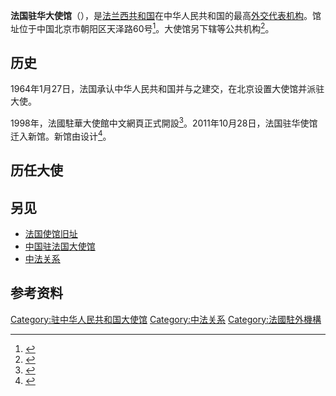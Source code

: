 {{Infobox diplomatic mission
|name = 法兰西共和国驻华大使馆
|native_name = {{lang|fr|Ambassade de France en Chine}}
|open = 1964年
|address = [[朝阳区|朝阳区]]天泽路60号
|location = {{CHN}}[[北京市|北京市]]
|ambassador = [[罗梁|罗梁]]<small>（{{lang|en|Laurent Bili}}）</small>
| jurisdiction      = [[北京市|北京市]]、[[天津市|天津市]]、[[河北省|河北省]]、[[山东省|山东省]]、[[河南省|河南省]]、[[山西省|山西省]]、[[陕西省|陕西省]]、[[甘肃省|甘肃省]]、[[青海省|青海省]]、[[宁夏回族自治区|宁夏回族自治区]]、[[内蒙古自治区|内蒙古自治区]]、[[西藏自治区|西藏自治区]]、[[新疆维吾尔自治区|新疆维吾尔自治区]]
|website = {{URL|https://cn.ambafrance.org/}}
}}
'''法国驻华大使馆'''（{{lang-fr|Ambassade de France en Chine}}），是[[法兰西共和国|法兰西共和国]]在中华人民共和国的最高[[外交代表机构|外交代表机构]]。馆址位于中国北京市朝阳区天泽路60号<ref>{{cite web|url=https://www.fmprc.gov.cn/web/fw_673051/lbfw_673061/wgzhslgjgxx/t1456490.shtml |language=zh-hans |title=法兰西共和国驻华大使馆 |publisher=[[中华人民共和国外交部|中华人民共和国外交部]] | date=2018-10 |accessdate=2021-03-30 }}</ref>。大使馆另下辖{{link-fr|法国高等教育署|Campus France|法国高等教育署（中国）}}等公共机构<Ref>
{{cite web|title=法国留学的官方机构：法国高等教育署（中国）|url=https://www.chine.campusfrance.org/zh-hans/campusfrance-faguo-liuxue|publisher=Campu France Chine|access-date=2021-04-20|archive-date=2021-12-29|archive-url=https://web.archive.org/web/20211229002144/https://www.chine.campusfrance.org/zh-hans/campusfrance-faguo-liuxue|dead-url=no}}
</ref>。

== 历史 ==
{{main|法国使馆旧址}}
1964年1月27日，法国承认中华人民共和国并与之建交，在北京设置大使馆并派驻大使。

1998年，法國駐華大使館中文網頁正式開設<ref>{{Cite web |title=法国驻华大使毛磊先生的欢迎辞 |author={{Link-fr|毛磊 (法國外交官)|Pierre Morel (diplomate)|毛磊}} |publisher=法国驻华大使馆 |url=http://www.ambafrance-cn.org/site_ambassade/ambassad/ambassade/welcomeamb-cn.htm |date=2001-01-09 |accessdate=2001-04-22 |archivedate=2002-06-01 |archiveurl=https://web.archive.org/web/20020601230949/http://ambafrance-cn.org/site_ambassade/ambassad/ambassade/welcomeamb-cn.htm |dead-url=no }}</ref>。2011年10月28日，法国驻华使馆迁入新馆。新馆由{{link-fr|阿兰·萨赫法蒂|Alain Sarfati (architecte)}}设计<ref>{{cite news|title=法国驻华使馆新馆举行开馆仪式|url=http://www.amb-chine.fr/chn/zfjl/t871871.htm|publisher=中华人民共和国驻法兰西共和国大使馆|date=2011-10-30|accessdate=2021-04-20|archive-date=2021-04-20|archive-url=https://web.archive.org/web/20210420074857/http://www.amb-chine.fr/chn/zfjl/t871871.htm|dead-url=no}}</ref>。

==历任大使==
{{main|法国驻华大使列表}}

== 另见 ==
* [[法国使馆旧址|法国使馆旧址]]
* [[中国驻法国大使馆|中国驻法国大使馆]]
* [[中法关系|中法关系]]

==参考资料==
{{reflist}}

{{法國駐外機構}}
{{驻中华人民共和国外交机构}}
[[Category:驻中华人民共和国大使馆|Category:驻中华人民共和国大使馆]]
[[Category:中法关系|Category:中法关系]]
[[Category:法國駐外機構|Category:法國駐外機構]]